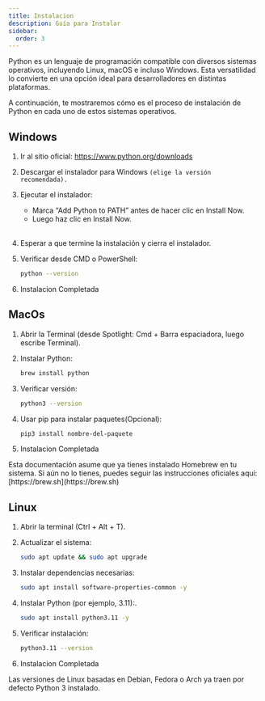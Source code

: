```yaml
---
title: Instalacion
description: Guía para Instalar
sidebar:
  order: 3
---
```




Python es un lenguaje de programación compatible con diversos sistemas operativos, incluyendo Linux, macOS e incluso Windows. Esta versatilidad lo convierte en una opción ideal para desarrolladores en distintas plataformas.

A continuación, te mostraremos cómo es el proceso de instalación de Python en cada uno de estos sistemas operativos.

## Windows
<Steps>

1. Ir al sitio oficial: https://www.python.org/downloads

2. Descargar el instalador para Windows <code>(elige la versión recomendada).</code>

3. Ejecutar el instalador:

    - Marca “Add Python to PATH” antes de hacer clic en Install Now.
    - Luego haz clic en Install Now.
    <br/>

4. Esperar a que termine la instalación y cierra el instalador.

5. Verificar desde CMD o PowerShell:

   ```bash
   python --version
    ```

6. Instalacion Completada


  
</Steps>

## MacOs

<Steps>

1. Abrir la Terminal (desde Spotlight: Cmd + Barra espaciadora, luego escribe Terminal).

2. Instalar Python:

   ```bash
   brew install python
    ```

3. Verificar versión:

   ```bash
   python3 --version
    ```

4. Usar pip para instalar paquetes(Opcional):

   ```bash
   pip3 install nombre-del-paquete

    ```
5. Instalacion Completada

  
</Steps>

<Aside type="note">
Esta documentación asume que ya tienes instalado Homebrew en tu sistema.  
Si aún no lo tienes, puedes seguir las instrucciones oficiales aquí: [https://brew.sh](https://brew.sh)
</Aside>


## Linux


<Steps>

1. Abrir la terminal (Ctrl + Alt + T).

2. Actualizar el sistema:

   ```bash
   sudo apt update && sudo apt upgrade
    ```

3. Instalar dependencias necesarias:

   ```bash
   sudo apt install software-properties-common -y
    ```

4. Instalar Python (por ejemplo, 3.11):.

   ```bash
   sudo apt install python3.11 -y

    ```

5. Verificar instalación:

   ```bash
   python3.11 --version
    ```

6. Instalacion Completada

  
</Steps>

<Aside type="note">
Las versiones de Linux basadas en Debian, Fedora o Arch ya traen por defecto Python 3 instalado.
</Aside>